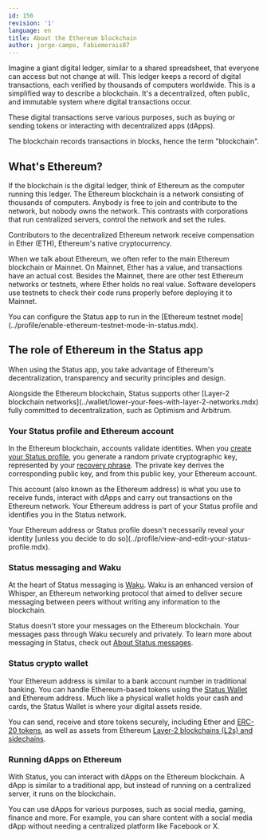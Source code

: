 ```yaml
---
id: 156
revision: '1'
language: en
title: About the Ethereum blockchain
author: jorge-campo, Fabiomorais87
---
```


Imagine a giant digital ledger, similar to a shared spreadsheet, that everyone can access but not change at will. This ledger keeps a record of digital transactions, each verified by thousands of computers worldwide. This is a simplified way to describe a blockchain. It's a decentralized, often public, and immutable system where digital transactions occur.

These digital transactions serve various purposes, such as buying or sending tokens or interacting with decentralized apps (dApps).

<Admonition type="tip">
  The blockchain records transactions in blocks, hence the term "blockchain".
</Admonition>

## What's Ethereum?

If the blockchain is the digital ledger, think of Ethereum as the computer running this ledger. The Ethereum blockchain is a network consisting of thousands of computers. Anybody is free to join and contribute to the network, but nobody owns the network. This contrasts with corporations that run centralized servers, control the network and set the rules.

<Admonition type="info">
  Contributors to the decentralized Ethereum network receive compensation in Ether (ETH), Ethereum's native cryptocurrency.
</Admonition>

When we talk about Ethereum, we often refer to the main Ethereum blockchain or Mainnet. On Mainnet, Ether has a value, and transactions have an actual cost. Besides the Mainnet, there are other test Ethereum networks or testnets, where Ether holds no real value. Software developers use testnets to check their code runs properly before deploying it to Mainnet.

<Admonition type="tip">
  You can configure the Status app to run in the [Ethereum testnet mode](../profile/enable-ethereum-testnet-mode-in-status.mdx).
</Admonition>

## The role of Ethereum in the Status app

When using the Status app, you take advantage of Ethereum's decentralization, transparency and security principles and design.

<Admonition type="info">
  Alongside the Ethereum blockchain, Status supports other [Layer-2 blockchain networks](../wallet/lower-your-fees-with-layer-2-networks.mdx) fully committed to decentralization, such as Optimism and Arbitrum.
</Admonition>

### Your Status profile and Ethereum account

In the Ethereum blockchain, accounts validate identities. When you [create your Status profile](./run-the-status-app-for-the-first-time.mdx), you generate a random private cryptographic key, represented by your [recovery phrase](../profile/understand-your-status-keys-and-recovery-phrase.mdx). The private key derives the corresponding public key, and from this public key, your Ethereum account.

This account (also known as the Ethereum address) is what you use to receive funds, interact with dApps and carry out transactions on the Ethereum network. Your Ethereum address is part of your Status profile and identifies you in the Status network.

<Admonition type="tip">
  Your Ethereum address or Status profile doesn't necessarily reveal your identity [unless you decide to do so](../profile/view-and-edit-your-status-profile.mdx).
</Admonition>

### Status messaging and Waku

At the heart of Status messaging is [Waku](https://waku.org)<ExternalIcon />. Waku is an enhanced version of Whisper, an Ethereum networking protocol that aimed to deliver secure messaging between peers without writing any information to the blockchain.

Status doesn't store your messages on the Ethereum blockchain. Your messages pass through Waku securely and privately. To learn more about messaging in Status, check out [About Status messages](../messaging/about-status-messages.mdx).

### Status crypto wallet

Your Ethereum address is similar to a bank account number in traditional banking. You can handle Ethereum-based tokens using the [Status Wallet](../messaging/about-status-messages.mdx) and Ethereum address. Much like a physical wallet holds your cash and cards, the Status Wallet is where your digital assets reside.

You can send, receive and store tokens securely, including Ether and [ERC-20 tokens](../wallet/understand-erc20-tokens.mdx), as well as assets from Ethereum [Layer-2 blockchains (L2s) and sidechains](../wallet/lower-your-fees-with-layer-2-networks.mdx).

### Running dApps on Ethereum

With Status, you can interact with dApps on the Ethereum blockchain. A dApp is similar to a traditional app, but instead of running on a centralized server, it runs on the blockchain.

You can use dApps for various purposes, such as social media, gaming, finance and more. For example, you can share content with a social media dApp without needing a centralized platform like Facebook or X.
